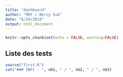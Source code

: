```yaml
---
title: "dashboard"
author: "MEF / Bercy hub"
date: "6/24/2019"
output: html_document
---
```


```r
knitr::opts_chunk$set(echo = FALSE, warning=FALSE)
```

## Liste des tests

```r
source("first.R")
cat("### INPI : ", nb1, " / ", nb2, " / ", nb3)
```

